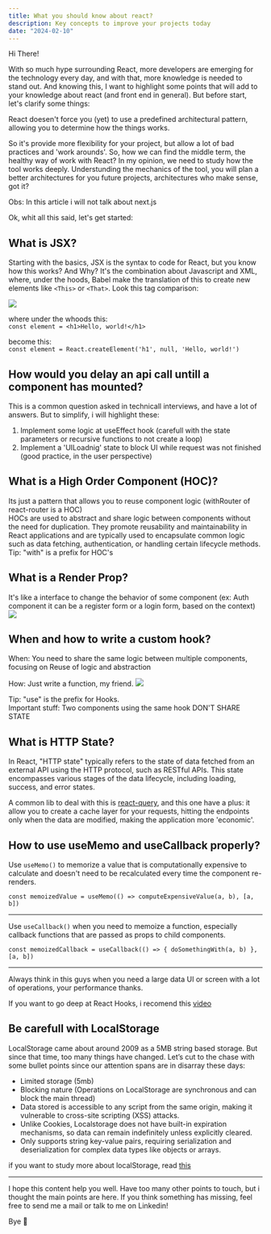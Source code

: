 ```yaml
---
title: What you should know about react?
description: Key concepts to improve your projects today
date: "2024-02-10"
---
```


Hi There!

With so much hype surrounding React, more developers are emerging for the technology every day, and with that, more knowledge is needed to stand out. And knowing this, I want to highlight some points that will add to your knowledge about react (and front end in general). But before start, let's clarify some things:

React doesen't force you (yet) to use a predefined architectural pattern, allowing you to determine how the things works.

So it's provide more flexibility for your project, but allow a lot of bad practices and 'work arounds'. So, how we can find the middle term, the healthy way of work with React? In my opinion, we need to study how the tool works deeply.
Understunding the mechanics of the tool, you will plan a better architectures for you future projects, architectures who make sense, got it?

Obs: In this article i will not talk about next.js

Ok, whit all this said, let's get started:

## What is JSX?
Starting with the basics, JSX is the syntax to code for React, but you know how this works? And Why? It's the combination about Javascript and XML, where, under the hoods, Babel make the translation of this to create new elements like `<This>` or `<That>`. Look this tag comparison:

<img src="/comparison.png" />


where under the whoods this: <br/>
`const element = <h1>Hello, world!</h1>`

become this: <br/>
`const element = React.createElement('h1', null, 'Hello, world!')`

## How would you delay an api call untill a component has mounted?
This is a common question asked in technicall interviews, and have a lot of answers. But to simplify, i will highlight these:
1. Implement some logic at useEffect hook (carefull with the state parameters or recursive functions to not create a loop)
2. Implement a 'UILoadnig' state to block UI while request was not finished (good practice, in the user perspective)

## What is a High Order Component (HOC)?
 Its just a pattern that allows you to reuse component logic (withRouter of react-router is a HOC)<br/>
 HOCs are used to abstract and share logic between components without the need for duplication. They promote reusability and maintainability in React applications and are typically used  to encapsulate common logic such as data fetching, authentication, or handling certain lifecycle methods.<br/>
 Tip: "with" is a prefix for HOC's

## What is a Render Prop?
 It's like a interface to change the behavior of some component (ex: Auth component it can be a register form or a login form, based on the context)<br/>
<img src="/rp.png" />

## When and how to write a custom hook?
When: You need to share the same logic between multiple components, focusing on Reuse of logic and abstraction <br/>

How: Just write a function, my friend.
<img src="/custom-hook.jpeg" />

Tip: "use" is the prefix for Hooks.<br/>
Important stuff: Two components using the same hook DON'T SHARE STATE

## What is HTTP State?
In React, "HTTP state" typically refers to the state of data fetched from an external API using the HTTP protocol, such as RESTful APIs. This state encompasses various stages of the data lifecycle, including loading, success, and error states.<br/>

A common lib to deal with this is [react-query](https://tanstack.com/query/v3/), 
and this one have a plus: it allow you to create a cache layer for your requests, hitting the endpoints only when the data are modified, making the application more 'economic'.

## How to use useMemo and useCallback properly?
Use `useMemo()` to memorize a value that is computationally expensive to calculate and doesn't need to be recalculated every time the component re-renders.<br/>

`const memoizedValue = useMemo(() => computeExpensiveValue(a, b), [a, b])`

<hr/>

Use `useCallback()` when you need to memoize a function, especially callback functions that are passed as props to child components.

  `const memoizedCallback = useCallback(() => {
    doSomethingWith(a, b)
  }, [a, b])`

<hr/>


Always think in this guys when you need a large data UI or screen with a lot of operations, your performance thanks.

If you want to go deep at React Hooks, i recomend this [video](https://www.youtube.com/watch?v=TNhaISOUy6Q)

## Be carefull with LocalStorage
LocalStorage came about around 2009 as a 5MB string based storage. But since that time, too many things have changed. Let’s cut to the chase with some bullet points since our attention spans are in disarray these days:
- Limited storage (5mb)
- Blocking nature (Operations on LocalStorage are synchronous and can block the main thread)
- Data stored is accessible to any script from the same origin, making it vulnerable to cross-site scripting (XSS) attacks.
- Unlike Cookies, Localstorage does not have built-in expiration mechanisms, so data can remain indefinitely unless explicitly cleared.
- Only supports string key-value pairs, requiring serialization and deserialization for complex data types like objects or arrays.

if you want to study more about localStorage, read [this](https://medium.com/@julienetienne/stop-using-localstorage-64a6d6805da8)

<hr/>

I hope this content help you well. Have too many other points to touch, but i thought the main points are here. If you think something has missing, feel free to 
send me a mail or talk to me on Linkedin!

Bye 👋